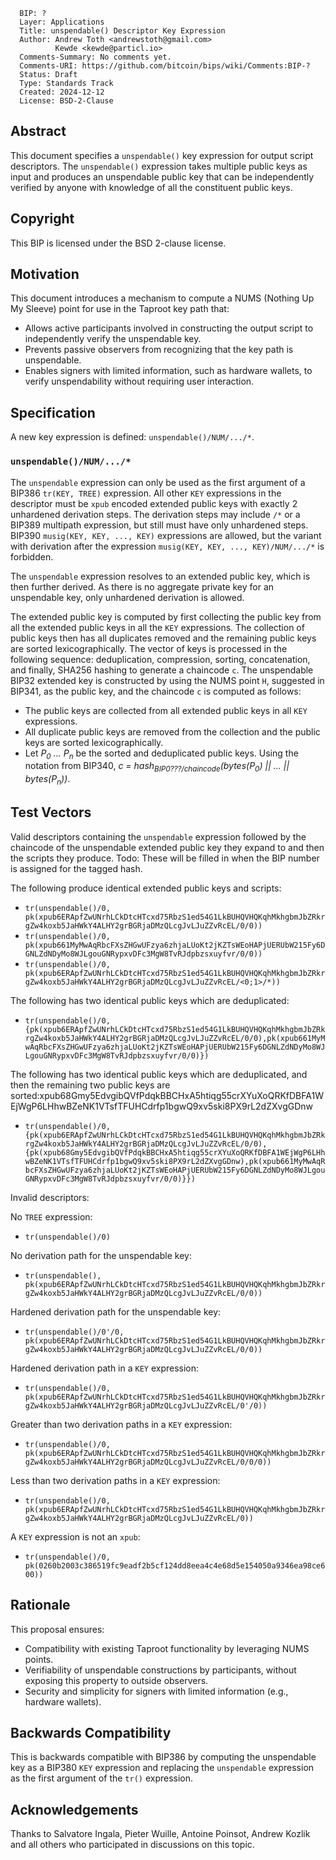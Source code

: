 <pre>
  BIP: ?
  Layer: Applications
  Title: unspendable() Descriptor Key Expression
  Author: Andrew Toth <andrewstoth@gmail.com>
          Kewde <kewde@particl.io>
  Comments-Summary: No comments yet.
  Comments-URI: https://github.com/bitcoin/bips/wiki/Comments:BIP-?
  Status: Draft
  Type: Standards Track
  Created: 2024-12-12
  License: BSD-2-Clause
</pre>

==Abstract==
This document specifies a <tt>unspendable()</tt> key expression for output script descriptors. The <tt>unspendable()</tt> expression takes multiple public keys as input and produces an unspendable public key that can be independently verified by anyone with knowledge of all the constituent public keys.

==Copyright==

This BIP is licensed under the BSD 2-clause license.

==Motivation==

This document introduces a mechanism to compute a NUMS (Nothing Up My Sleeve) point for use in the Taproot key path that:
* Allows active participants involved in constructing the output script to independently verify the unspendable key.
* Prevents passive observers from recognizing that the key path is unspendable.
* Enables signers with limited information, such as hardware wallets, to verify unspendability without requiring user interaction.

==Specification==

A new key expression is defined: <tt>unspendable()/NUM/.../*</tt>.

===<tt>unspendable()/NUM/.../*</tt>===

The <tt>unspendable</tt> expression can only be used as the first argument of a BIP386 <tt>tr(KEY, TREE)</tt> expression. All other <tt>KEY</tt> expressions in the descriptor must be <tt>xpub</tt> encoded extended public keys with exactly 2 unhardened derivation steps. The derivation steps may include <tt>/*</tt> or a BIP389 multipath expression, but still must have only unhardened steps. BIP390 <tt>musig(KEY, KEY, ..., KEY)</tt> expressions are allowed, but the variant with derivation after the expression <tt>musig(KEY, KEY, ..., KEY)/NUM/.../*</tt> is forbidden.

The <tt>unspendable</tt> expression resolves to an extended public key, which is then further derived. As there is no aggregate private key for an unspendable key, only unhardened derivation is allowed.

The extended public key is computed by first collecting the public key from all the extended public keys in all the <tt>KEY</tt> expressions. The collection of public keys then has all duplicates removed and the remaining public keys are sorted lexicographically. 
The vector of keys is processed in the following sequence: deduplication, compression, sorting, concatenation, and finally, SHA256 hashing to generate a chaincode <tt>c</tt>.
The unspendable BIP32 extended key is constructed by using the NUMS point <tt>H</tt>, suggested in BIP341, as the public key, and the chaincode <tt>c</tt> is computed as follows:
* The public keys are collected from all extended public keys in all <tt>KEY</tt> expressions.
* All duplicate public keys are removed from the collection and the public keys are sorted lexicographically.
* Let ''P<sub>0</sub> ... P<sub>n</sub>'' be the sorted and deduplicated public keys. Using the notation from BIP340, ''c = hash<sub>BIP0???/chaincode</sub>(bytes(P<sub>0</sub>) || ... || bytes(P<sub>n</sub>))''.

==Test Vectors==

Valid descriptors containing the <tt>unspendable</tt> expression followed by the chaincode of the unspendable extended public key they expand to and then the scripts they produce.
Todo: These will be filled in when the BIP number is assigned for the tagged hash.

The following produce identical extended public keys and scripts:
* <tt>tr(unspendable()/0, pk(xpub6ERApfZwUNrhLCkDtcHTcxd75RbzS1ed54G1LkBUHQVHQKqhMkhgbmJbZRkrgZw4koxb5JaHWkY4ALHY2grBGRjaDMzQLcgJvLJuZZvRcEL/0/0))</tt>
* <tt>tr(unspendable()/0, pk(xpub661MyMwAqRbcFXsZHGwUFzya6zhjaLUoKt2jKZTsWEoHAPjUERUbW215Fy6DGNLZdNDyMo8WJLgouGNRypxvDFc3MgW8TvRJdpbzsxuyfvr/0/0))</tt>
* <tt>tr(unspendable()/0, pk(xpub6ERApfZwUNrhLCkDtcHTcxd75RbzS1ed54G1LkBUHQVHQKqhMkhgbmJbZRkrgZw4koxb5JaHWkY4ALHY2grBGRjaDMzQLcgJvLJuZZvRcEL/<0;1>/*))</tt>

The following has two identical public keys which are deduplicated:
* <tt>tr(unspendable()/0, {pk(xpub6ERApfZwUNrhLCkDtcHTcxd75RbzS1ed54G1LkBUHQVHQKqhMkhgbmJbZRkrgZw4koxb5JaHWkY4ALHY2grBGRjaDMzQLcgJvLJuZZvRcEL/0/0),pk(xpub661MyMwAqRbcFXsZHGwUFzya6zhjaLUoKt2jKZTsWEoHAPjUERUbW215Fy6DGNLZdNDyMo8WJLgouGNRypxvDFc3MgW8TvRJdpbzsxuyfvr/0/0)})</tt>

The following has two identical public keys which are deduplicated, and then the remaining two public keys are sorted:xpub68Gmy5EdvgibQVfPdqkBBCHxA5htiqg55crXYuXoQRKfDBFA1WEjWgP6LHhwBZeNK1VTsfTFUHCdrfp1bgwQ9xv5ski8PX9rL2dZXvgGDnw
* <tt>tr(unspendable()/0, {pk(xpub6ERApfZwUNrhLCkDtcHTcxd75RbzS1ed54G1LkBUHQVHQKqhMkhgbmJbZRkrgZw4koxb5JaHWkY4ALHY2grBGRjaDMzQLcgJvLJuZZvRcEL/0/0),{pk(xpub68Gmy5EdvgibQVfPdqkBBCHxA5htiqg55crXYuXoQRKfDBFA1WEjWgP6LHhwBZeNK1VTsfTFUHCdrfp1bgwQ9xv5ski8PX9rL2dZXvgGDnw),pk(xpub661MyMwAqRbcFXsZHGwUFzya6zhjaLUoKt2jKZTsWEoHAPjUERUbW215Fy6DGNLZdNDyMo8WJLgouGNRypxvDFc3MgW8TvRJdpbzsxuyfvr/0/0)}})</tt>

Invalid descriptors:

No <tt>TREE</tt> expression:
* <tt>tr(unspendable()/0)</tt>

No derivation path for the unspendable key:
* <tt>tr(unspendable(), pk(xpub6ERApfZwUNrhLCkDtcHTcxd75RbzS1ed54G1LkBUHQVHQKqhMkhgbmJbZRkrgZw4koxb5JaHWkY4ALHY2grBGRjaDMzQLcgJvLJuZZvRcEL/0/0))</tt>

Hardened derivation path for the unspendable key:
* <tt>tr(unspendable()/0'/0, pk(xpub6ERApfZwUNrhLCkDtcHTcxd75RbzS1ed54G1LkBUHQVHQKqhMkhgbmJbZRkrgZw4koxb5JaHWkY4ALHY2grBGRjaDMzQLcgJvLJuZZvRcEL/0/0))</tt>

Hardened derivation path in a <tt>KEY</tt> expression:
* <tt>tr(unspendable()/0, pk(xpub6ERApfZwUNrhLCkDtcHTcxd75RbzS1ed54G1LkBUHQVHQKqhMkhgbmJbZRkrgZw4koxb5JaHWkY4ALHY2grBGRjaDMzQLcgJvLJuZZvRcEL/0'/0))</tt>

Greater than two derivation paths in a <tt>KEY</tt> expression:
* <tt>tr(unspendable()/0, pk(xpub6ERApfZwUNrhLCkDtcHTcxd75RbzS1ed54G1LkBUHQVHQKqhMkhgbmJbZRkrgZw4koxb5JaHWkY4ALHY2grBGRjaDMzQLcgJvLJuZZvRcEL/0/0/0))</tt>

Less than two derivation paths in a <tt>KEY</tt> expression:
* <tt>tr(unspendable()/0, pk(xpub6ERApfZwUNrhLCkDtcHTcxd75RbzS1ed54G1LkBUHQVHQKqhMkhgbmJbZRkrgZw4koxb5JaHWkY4ALHY2grBGRjaDMzQLcgJvLJuZZvRcEL/0))</tt>

A <tt>KEY</tt> expression is not an <tt>xpub</tt>:
* <tt>tr(unspendable()/0, pk(0260b2003c386519fc9eadf2b5cf124dd8eea4c4e68d5e154050a9346ea98ce600))</tt>

==Rationale==

This proposal ensures:
* Compatibility with existing Taproot functionality by leveraging NUMS points.
* Verifiability of unspendable constructions by participants, without exposing this property to outside observers.
* Security and simplicity for signers with limited information (e.g., hardware wallets).

==Backwards Compatibility==

This is backwards compatible with BIP386 by computing the unspendable key as a BIP380 <tt>KEY</tt> expression and replacing the <tt>unspendable</tt> expression as the first argument of the <tt>tr()</tt> expression.  

==Acknowledgements==

Thanks to Salvatore Ingala, Pieter Wuille, Antoine Poinsot, Andrew Kozlik and all others who
participated in discussions on this topic.
